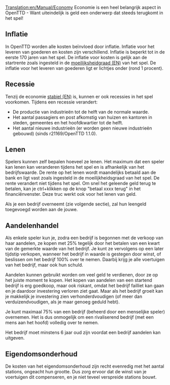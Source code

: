 [[Translation:en/Manual/Economy]]
{{nl/Manual/Inhoudsopgave}}
Economie is een  heel belangrijk aspect in OpenTTD - Want uiteindelijk is geld een onderwerp dat steeds terugkomt in het spel!

==Inflatie==
In OpenTTD worden alle kosten beïnvloed door inflatie. Inflatie voor het leveren van goederen en kosten zijn verschillend. Inflatie is beperkt tot in de eerste 170 jaren van het spel. De inflatie voor kosten is gelijk aan de startrente zoals ingesteld in de [[en/Archive/Manual/Settings/Difficulty|moeilijksheidgraad (EN)]] van het spel. De inflatie voor het leveren van goederen ligt er lichtjes onder (rond 1 procent).

==Recessie==
Tenzij de economie [[en/Archive/Manual/Settings/Difficulty|stabiel (EN)]] is, kunnen er ook recessies in het spel voorkomen. Tijdens een recessie verandert:
* De productie van industrieën tot de helft van de normale waarde.
* Het aantal passagiers en post afkomstig van huizen en kantoren in steden, gemeentes en het hoofdkwartier tot de helft.
* Het aantal nieuwe industrieën (er worden geen nieuwe industrieën gebouwd) (sinds r21169/OpenTTD 1.1.0).

==Lenen==
Spelers kunnen zelf bepalen hoeveel ze lenen. Het maximum dat een speler kan lenen kan veranderen tijdens het spel en is afhankelijk van het bedrijfswaarde. De rente op het lenen wordt maandelijks betaald aan de bank en ligt vast zoals ingesteld in de moeilijkheidsgraad van het spel. De rente verandert niet tijdens het spel.
Om snel het geleende geld terug te betalen, kan je ctrl+klikken op de knop "betaal xxxx terug" in het financiënvenster. Deze truc werkt ook voor het lenen van geld.

Als je een bedrijf overneemt (zie volgende sectie), zal hun leengeld toegevoegd worden aan de jouwe.

==Aandelenhandel==
Als enkele speler kun je, zodra een bedrijf is begonnen met de verkoop van haar aandelen, ze kopen met 25% tegelijk door het betalen van een kwart van de gemerkte waarde van het bedrijf. Je kunt ze vervolgens op een later tijdstip verkopen, wanneer het bedrijf in waarde is gestegen door winst, of beslissen om het bedrijf 100% over te nemen. Daarbij krijg je alle voertuigen van het bedrijf, maar ook hun schuld.

Aandelen kunnen gebruikt worden om veel geld te verdienen, door ze op het juiste moment te kopen. Het kopen van aandelen van een startend bedrijf is erg goedkoop, maar ook riskant, omdat het bedrijf failliet kan gaan en je daardoor investering verloren ziet gaat. Maar als het bedrijf groeit kan je makkelijk je investering zien verhonderdvoudigen (of meer dan verduizendvoudigen, als je maar genoeg geduld hebt).

Je kunt maximaal 75% van een bedrijf (beheerd door een menselijke speler) overnemen. Het is dus onmogelijk om een rivaliserend bedrijf (met een mens aan het hoofd) volledig over te nemen.

Het bedrijf moet minstens 6 jaar oud zijn voordat een bedrijf aandelen kan uitgeven.

==Eigendomsonderhoud==
De kosten van het eigendomsonderhoud zijn recht evenredig met het aantal stations, ongeacht hun grootte. Dus zorg ervoor dat de winst van je voertuigen dit compenseren, en je niet teveel verspreide stations bouwt.